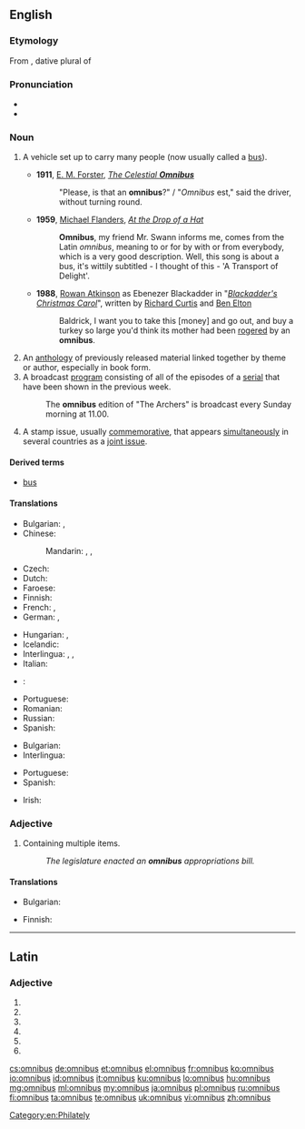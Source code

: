 {{also|Omnibus}}
==English==

===Etymology===
From {{etyl|la}} {{term|omnibus||lang=la|for all}}, dative plural of {{term|omnis||lang=la|all}}

===Pronunciation===
* {{IPA|/ˈɒmniˌbʌs/}}
* {{audio|En-us-omnibus.ogg|Audio (US)}}
{{rfap|UK|UK}}

===Noun===
{{wikipedia}}
{{en-noun|es|pl2=omnibi}}

# {{dated}} A vehicle set up to carry many people (now usually called a [[bus]]).
#* '''1911''', [[w:E. M. Forster|E. M. Forster]], ''[[w:The Celestial Omnibus|The Celestial '''Omnibus''']]''
#*: "Please, is that an '''omnibus'''?" / "''Omnibus'' est," said the driver, without turning round.
#* '''1959''', [[w:Michael Flanders|Michael Flanders]], ''[[w:At the Drop of a Hat|At the Drop of a Hat]]''
#*: '''Omnibus''', my friend Mr. Swann informs me, comes from the Latin ''omnibus'', meaning to or for by with or from everybody, which is a very good description. Well, this song is about a bus, it's wittily subtitled - I thought of this - 'A Transport of Delight'.
#* '''1988''', [[w:Rowan Atkinson|Rowan Atkinson]] as Ebenezer Blackadder in "''[[w:Blackadder's Christmas Carol|Blackadder's Christmas Carol]]''", written by [[w:Richard Curtis|Richard Curtis]] and [[w:Ben Elton|Ben Elton]]
#*: Baldrick, I want you to take this [money] and go out, and buy a turkey so large you'd think its mother had been [[rogering|rogered]] by an '''omnibus'''.
# An [[anthology]] of previously released material linked together by theme or author, especially in book form.
# A broadcast [[program]] consisting of all of the episodes of a [[serial]] that have been shown in the previous week.
#: The '''omnibus''' edition of "The Archers" is broadcast every Sunday morning at 11.00.
# {{philately}} A stamp issue, usually [[commemorative]], that appears [[simultaneously]] in several countries as a [[joint issue]].

====Derived terms====
* [[bus]]

====Translations====
{{trans-top|vehicle}}
* Bulgarian: {{t+|bg|омнибус|m|tr=omnibus}}, {{t+|bg|автобус|m|tr=avtobus}}
* Chinese:
*: Mandarin: {{t|cmn|公車|sc=Hani}}, {{t|cmn|公共汽車|sc=Hani}}, {{t|cmn|巴士|sc=Hani}}
* Czech: {{t+|cs|autobus}}
* Dutch: {{t+|nl|bus}}
* Faroese: {{t-|fo|bussur|m}}
* Finnish: {{t+|fi|linja-auto}}
* French: {{t+|fr|omnibus|m}}, {{t+|fr|bus|m}}
* German: {{t+|de|Omnibus|m}}, {{t+|de|Bus|m}}
{{trans-mid}}
* Hungarian: {{t-|hu|omnibusz}}, {{t+|hu|autóbusz}}
* Icelandic: {{t+|is|strætó|m}}
* Interlingua: {{t-|ia|omnibus}}, {{t-|ia|autobus}}, {{t-|ia|bus}}
* Italian: {{t+|it|autobus|m}}
* {{ttbc|ja}}: {{t-|ja|乗合バス|tr=のりあいばす, noriaibasu|sc=Jpan}}
* Portuguese: {{t+|pt|ônibus|m}}
* Romanian: {{t-|ro|autobuz|n}}
* Russian: {{t+|ru|автобус|m|tr=aftóbus|sc=Cyrl}}
* Spanish: {{t+|es|autobús|m}}
{{trans-bottom}}

{{trans-top|book}}
* Bulgarian: {{t-|bg|сборник|m|tr=sbórnik|sc=Cyrl}}
* Interlingua: {{t-|ia|compilation}}
{{trans-mid}}
* Portuguese: {{t+|pt|compilação|f}}
* Spanish: {{t-|es|compilación|f}}
{{trans-bottom}}

{{trans-top|television programme/program}}
* Irish: {{t-|ga|ollchlár|m}}
{{trans-mid}}
{{trans-bottom}}

===Adjective===
{{en-adj|-}}

# Containing multiple items.
#: ''The legislature enacted an '''omnibus''' appropriations bill.''

====Translations====
{{trans-top|containing multiple items}}
* Bulgarian: {{t+|bg|всеобхватен|tr=vseobhváten}}
{{trans-mid}}
* Finnish: {{t-|fi|kertaus, yhteenveto, kaikki jaksot}}
{{trans-bottom}}

[[Category:en:Philately]]

----

==Latin==

===Adjective===
{{la-adj-form|omnibus}}

# {{inflection of|omnis|omnis|dat|m|p|lang=la}}
# {{inflection of|omnis|omnis|dat|f|p|lang=la}}
# {{inflection of|omnis|omnis|dat|n|p|lang=la}}
# {{inflection of|omnis|omnis|abl|m|p|lang=la}}
# {{inflection of|omnis|omnis|abl|f|p|lang=la}}
# {{inflection of|omnis|omnis|abl|n|p|lang=la}}

[[cs:omnibus]]
[[de:omnibus]]
[[et:omnibus]]
[[el:omnibus]]
[[fr:omnibus]]
[[ko:omnibus]]
[[io:omnibus]]
[[id:omnibus]]
[[it:omnibus]]
[[ku:omnibus]]
[[lo:omnibus]]
[[hu:omnibus]]
[[mg:omnibus]]
[[ml:omnibus]]
[[my:omnibus]]
[[ja:omnibus]]
[[pl:omnibus]]
[[ru:omnibus]]
[[fi:omnibus]]
[[ta:omnibus]]
[[te:omnibus]]
[[uk:omnibus]]
[[vi:omnibus]]
[[zh:omnibus]]